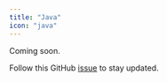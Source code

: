 ```yaml
---
title: "Java"
icon: "java"
---
```


Coming soon.

Follow this GitHub
[issue](https://github.com/Gsoc2/gsoc2/issues/434) to stay updated.
